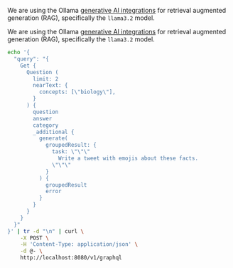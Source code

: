 

<Tabs className="code" groupId="languages">
<TabItem value="py" label="Python">

We are using the Ollama [generative AI integrations](/weaviate/model-providers/ollama/generative) for retrieval augmented generation (RAG), specifically the `llama3.2` model.

  <FilteredTextBlock
    text={PyCode}
    startMarker="# RAG"
    endMarker="# END RAG"
    language="py"
    title="quickstart_rag.py"
  />

</TabItem>

<TabItem value="ts" label="JavaScript/TypeScript">

We are using the Ollama [generative AI integrations](/weaviate/model-providers/ollama/generative) for retrieval augmented generation (RAG), specifically the `llama3.2` model.

<FilteredTextBlock
  text={TSCode}
  startMarker="// RAG"
  endMarker="// END RAG"
  language="ts"
  title="quickstart_rag.ts"
/>

</TabItem>

<TabItem value="go" label="Go">
<FilteredTextBlock
  text={GoCode}
  startMarker="// RAG"
  endMarker="// END RAG"
  language="goraw"
  title="quickstart/3_2_rag/main.go"
/>
</TabItem>

<TabItem value="java6" label="Java v6 (Beta)">
<FilteredTextBlock
  text={JavaV6Code}
  startMarker="// START RAG"
  endMarker="// END RAG"
  language="java"
/>
</TabItem>

<TabItem value="java" label="Java">
<FilteredTextBlock
  text={JavaCode}
  startMarker="// START RAG"
  endMarker="// END RAG"
  language="javaraw"
  title="quickstart/RAG.java"
/>
</TabItem>
  <TabItem value="csharp" label="C# (Beta)">
    <FilteredTextBlock
      text={CSharpCode}
      startMarker="// START RAG"
      endMarker="// END RAG"
      language="csharp"
    />
  </TabItem>

<TabItem value="curl" label="Curl">

```bash
echo '{
  "query": "{
    Get {
      Question (
        limit: 2
        nearText: {
          concepts: [\"biology\"],
        }
      ) {
        question
        answer
        category
        _additional {
          generate(
            groupedResult: {
              task: \"\"\"
                Write a tweet with emojis about these facts.
              \"\"\"
            }
          ) {
            groupedResult
            error
          }
        }
      }
    }
  }"
}' | tr -d "\n" | curl \
    -X POST \
    -H 'Content-Type: application/json' \
    -d @- \
    http://localhost:8080/v1/graphql
```

</TabItem>
</Tabs>
